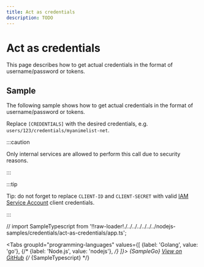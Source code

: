 ```yaml
---
title: Act as credentials
description: TODO
---
```


# Act as credentials

This page describes how to get actual credentials in the format of username/password or tokens.

## Sample

The following sample shows how to get actual credentials in the format of username/password or tokens.

Replace `[CREDENTIALS]` with the desired credentials, e.g. `users/123/credentials/myanimelist-net`.

:::caution

Only internal services are allowed to perform this call due to security reasons.

:::

:::tip

Tip: do not forget to replace `CLIENT-ID` and `CLIENT-SECRET` with valid [IAM Service Account](/authentication/service-accounts) client credentials.

:::

// import SampleTypescript from '!!raw-loader!./../../../../../../nodejs-samples/credentials/act-as-credentials/app.ts';


<Tabs
  groupId="programming-languages"
  values={[
    {label: 'Golang', value: 'go'},
    {/* {label: 'Node.js', value: 'nodejs'}, */}
  ]}>
  <TabItem value="go">
    <CodeBlock language="go">
      {SampleGo}
    </CodeBlock>
    <a href="https://github.com/animeapis/golang-samples/blob/master/credentials/act-as-credentials/main.go">View on GitHub</a>
  </TabItem>
  {/* <TabItem value="nodejs">
    <CodeBlock language="typescript">
      {SampleTypescript}
    </CodeBlock>
  </TabItem> */}
</Tabs>
